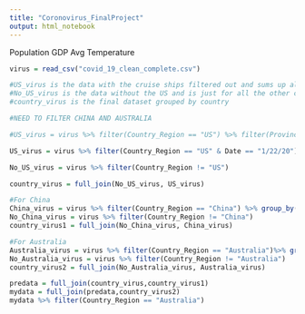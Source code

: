 ```yaml
---
title: "Coronovirus_FinalProject"
output: html_notebook
---
```


Population
GDP
Avg Temperature

```r
virus = read_csv("covid_19_clean_complete.csv")

#US_virus is the data with the cruise ships filtered out and sums up all the cases in each county and combines them into a total number of cases grouped by date
#No_US_virus is the data without the US and is just for all the other countries
#country_virus is the final dataset grouped by country

#NEED TO FILTER CHINA AND AUSTRALIA

#US_virus = virus %>% filter(Country_Region == "US") %>% filter(Province_State != "Grand Princess Cruise Ship",Province_State != "Omaha, NE (From Diamond Princess)",Province_State != "Travis, CA (From Diamond Princess)",Province_State != "Lackland, TX (From Diamond Princess)",Province_State != "Unassigned Location (From Diamond Princess)") %>% group_by(Date) %>% summarize(Confirmed = sum(Confirmed),Deaths = sum(Deaths), Recovered = sum(Recovered)) %>% mutate("Province_State" = "US", "Country_Region" = "US") #OLD DATSET CODE; new dataset broken into cities and countries

US_virus = virus %>% filter(Country_Region == "US" & Date == "1/22/20")%>% separate(col = Province_State, into = c("City_or_County","State"),sep = ",") %>% filter(is.na(State)== T)

No_US_virus = virus %>% filter(Country_Region != "US")

country_virus = full_join(No_US_virus, US_virus)

#For China
China_virus = virus %>% filter(Country_Region == "China") %>% group_by(Date) %>% summarize(Confirmed = sum(Confirmed),Deaths = sum(Deaths), Recovered = sum(Recovered)) %>% mutate("Province_State" = "China", "Country_Region" = "China")
No_China_virus = virus %>% filter(Country_Region != "China")
country_virus1 = full_join(No_China_virus, China_virus)

#For Australia
Australia_virus = virus %>% filter(Country_Region == "Australia")%>% group_by(Date) %>% summarize(Confirmed = sum(Confirmed),Deaths = sum(Deaths), Recovered = sum(Recovered)) %>% mutate("Province_State" = "Australia", "Country_Region" = "Australia")
No_Australia_virus = virus %>% filter(Country_Region != "Australia")
country_virus2 = full_join(No_Australia_virus, Australia_virus)

predata = full_join(country_virus,country_virus1)
mydata = full_join(predata,country_virus2)
mydata %>% filter(Country_Region == "Australia")
```

